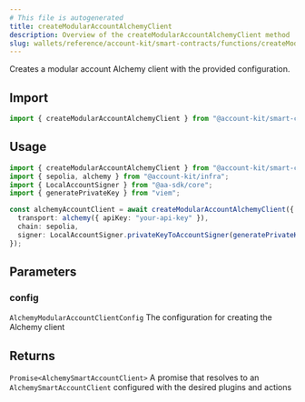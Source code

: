 ```yaml
---
# This file is autogenerated
title: createModularAccountAlchemyClient
description: Overview of the createModularAccountAlchemyClient method
slug: wallets/reference/account-kit/smart-contracts/functions/createModularAccountAlchemyClient
---
```


Creates a modular account Alchemy client with the provided configuration.

## Import

```ts
import { createModularAccountAlchemyClient } from "@account-kit/smart-contracts";
```

## Usage

```ts
import { createModularAccountAlchemyClient } from "@account-kit/smart-contracts";
import { sepolia, alchemy } from "@account-kit/infra";
import { LocalAccountSigner } from "@aa-sdk/core";
import { generatePrivateKey } from "viem";

const alchemyAccountClient = await createModularAccountAlchemyClient({
  transport: alchemy({ apiKey: "your-api-key" }),
  chain: sepolia,
  signer: LocalAccountSigner.privateKeyToAccountSigner(generatePrivateKey()),
});
```

## Parameters

### config

`AlchemyModularAccountClientConfig`
The configuration for creating the Alchemy client

## Returns

`Promise<AlchemySmartAccountClient>`
A promise that resolves to an `AlchemySmartAccountClient` configured with the desired plugins and actions
